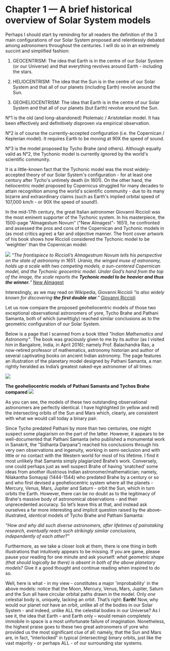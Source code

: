 Chapter 1 — A brief historical overview of Solar System models
==========================================================================

Perhaps I should start by reminding for all readers the definition of the 3 main configurations of our Solar System proposed and relentlessly debated among astronomers throughout the centuries. I will do so in an extremely succint and simplified fashion:

1) GEOCENTRISM: The idea that Earth is in the centre of our Solar System (or our Universe) and that everything revolves around Earth - including the stars. 

2) HELIOCENTRISM: The idea that the Sun is in the centre of our Solar System and that all of our planets (including Earth) revolve around the Sun.

3) GEOHELIOCENTRISM: The idea that Earth is in the centre of our Solar System and that all of our planets (but Earth) revolve around the Sun.

N°1 is the old (and long-abandoned) Ptolemaic / Aristotelian model. It has been effectively and definitively disproven via empirical observation. 


N°2 is of course the currently-accepted configuration (i.e. the Copernican / Keplerian model). It requires Earth to be moving at 90X the speed of sound.  


N°3 is the model proposed by Tycho Brahe (and others). Although equally valid as N°2, the Tychonic model is currently ignored by the world's scientific community.

 
It is a little-known fact that the Tychonic model was the most widely-accepted theory of our Solar System's configuration - for at least one century after Tycho's untimely death (in 1601). On the other hand, the heliocentric model proposed by Copernicus struggled for many decades to attain recognition among the world's scientific community - due to its many bizarre and extraordinary claims (such as Earth's implied orbital speed of 107,000 km/h - or 90X the speed of sound!).

In the mid-17th century, the great Italian astronomer Giovanni Riccioli was the most eminent supporter of the Tychonic system. In his masterpiece, the 1500-page "Almagestum Novum" ("New Almagest"- 1651), he confronted and assessed the pros and cons of the Copernican and Tychonic models in (as most critics agree) a fair and objective manner. The front cover artwork of his book shows how Riccioli considered the Tychonic model to be 'weightier' than the Copernican model:          

![](http://www.septclues.com/TYCHOS/RICCIOLI_cover_NewAlmagest_01.jpg)
_“The frontispiece to Riccioli’s Almagestrum Novum tells his perspective on the state of astronomy in 1651. Urania, the winged muse of astronomy, holds up a scale with two competing models, a sun-centered Copernican model, and the Tychonic geocentric model. Under God’s hand from the top of the image, the scale reports the **Tychonic model to be heavier and thus the winner.**”_
[New Almagest](www.loc.gov/static/collections/finding-our-place-in-the-cosmos-with-carl-sagan/articles-and-essays/modeling-the-cosmos/competing-cosmological-models.html)

Interestingly, as we may read on Wikipedia, Giovanni Riccioli _"is also widely known for discovering **the first double star**."_
[Giovanni Riccioli](https://en.wikipedia.org/wiki/Giovanni_Battista_Riccioli#cite_note-28)

Let us now compare the proposed geoheliocentric models of those two exceptional observational astronomers of yore, Tycho Brahe and Pathani Samanta, both of which (unwittigly) reached similar conclusions as to the geometric configuration of our Solar System.  

Below is a page that I scanned from a book titled _"Indian Mathematics and Astronomy"_. The book was graciously given to me by its author (as I visited him in Bangalore, India, in April 2016); namely Prof. Balachandra Rao, a now-retired professor of mathematics, astronomy historian and author of several captivating books on ancient Indian astronomy. The page features an illustration of the planetary model designed by Pathani Samanta, a man rightly heralded as India’s greatest naked-eye astronomer of all times:

![](https://www.tychos.info/book_imagery/008_PathaniSamanta_MODEL_01.jpg)

**The geoheliocentric models of Pathani Samanta and Tychos Brahe compared** 
![](https://www.tychos.info/book_imagery/009_Tycho_VS_IndianMODELS_01.jpg)

As you can see, the models of these two outstanding observational astronomers are perfectly identical. I have highlighted (in yellow and red) the intersecting orbits of the Sun and Mars which, clearly, are consistent with what we would call today a binary pair.

Since Tycho predated Pathani by more than two centuries, one might suspect some plagiarism on the part of the latter. However, it appears to be well-documented that Pathani Samanta (who published a monumental work in Sanskrit, the “Sidhanta Darpana”) reached his conclusions through his very own observations and ingenuity, working in semi-seclusion and with little or no contact with the Western world for most of his lifetime. I find it most unlikely that Samanta simply plagiarized Brahe’s work. Conversely, one could perhaps just as well suspect Brahe of having 'snatched' some ideas from another illustrious Indian astronomer/mathematician; namely, Nilakantha Somayaji (1444-1544) who predated Brahe by a century or so and who first devised a geoheliocentric system where all the planets - Mercury, Venus, Mars, Jupiter and Saturn - orbit the Sun, which in turn orbits the Earth. However, there can be no doubt as to the legitimacy of Brahe's massive body of astronomical observations - and their unprecedented accuracy. So let’s leave this at that, and instead ask ourselves a far more interesting and implicit question raised by the above-illustrated, _identical_ models of Tycho Brahe and Pathani Samanta:

_“How and why did such diverse astronomers, after lifetimes of painstaking research, eventually reach such strikingly similar conclusions, independently of each other?”_

Furthermore, as we take a closer look at them, there is one thing in both illustrations that intuitively appears to be missing. If you are game, please pause your reading for one minute and ask yourself: _what geometric shape (that should logically be there) is absent in both of the above planetary models?_ Give it a good thought and continue reading when inspired to do so.

Well, here is what - in my view - constitutes a major 'improbability' in the above models: notice that the Moon, Mercury, Venus, Mars, Jupiter, Saturn and the Sun all have circular orbital paths drawn in the model. Only _one_ celestial body is, uniquely, lacking an orbit. That’s right: **Earth!** Now, why would our planet _not_ have an orbit, unlike all of the bodies in our Solar System - and indeed, unlike ALL the celestial bodies in our Universe? As I see it, the idea that Earth – and Earth only – would remain completely immobile in space is a most unfortunate failure of imagination. Nonetheless, the highest praise goes to these two great astronomers of yore who provided us the most significant clue of all: namely, that the Sun and Mars are, in fact, “interlocked” in typical (intersecting) binary orbits, just like the vast majority - or perhaps ALL - of our surrounding star systems.
